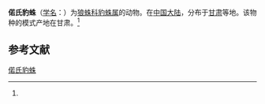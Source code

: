 {{Speciesbox
| name = 偌氏豹蛛
| status = 
| status_system = 
| image = 
| genus = Pardosa
| species = roeweri
| authority = (Schenkel, 1963)<ref name='id13892'>{{cite web| url =http://www.bioinfo.cn/db05/BjdwSpecies.php?action=view&id=13892| title =偌氏豹蛛| work =《中国动物物种编目数据库》| publisher =中国科学院微生物研究所| author =中国科学院动物研究所| accessdate =2009-04-28| deadurl =yes| archiveurl =https://web.archive.org/web/20160305043206/http://www.bioinfo.cn/db05/BjdwSpecies.php?action=view&id=13892| archivedate =2016-03-05}}</ref>
}}

'''偌氏豹蛛'''（[[学名|学名]]：{{lang|la|''Pardosa roeweri''}}）为[[狼蛛科|狼蛛科]][[豹蛛属|豹蛛属]]的动物。在[[中国大陆|中国大陆]]，分布于[[甘肃|甘肃]]等地。该物种的模式产地在甘肃。<ref name='id13892'/>

== 参考文献 ==
{{reflist}}

{{Wikispecies|Pardosa roeweri}}
{{Taxonbar|from=Q1811971}}

[[Category:豹蛛属|偌氏豹蛛]]


{{蜘蛛小作品}}